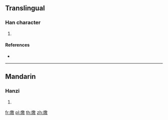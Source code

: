 {{character info/new}}
==Translingual==

===Han character===
{{Han char|rn=86|rad=火|as=13|sn=17|four=|canj=FHSK}}

# {{defn|Han|sort=火13}}

====References====
* {{Han ref|kx=0685.050|dkj=19474|dj=1097.090|hdz=32241.050|uh=71E9|ud=29161}}

----

==Mandarin==

===Hanzi===
{{cmn-hanzi|pin=[[què]] ([[que4]])|wg=ch'üeh<sup>4</sup>}}

# {{defn|lang=cmn|sort=火13}}

[[fr:燩]]
[[pl:燩]]
[[th:燩]]
[[zh:燩]]
